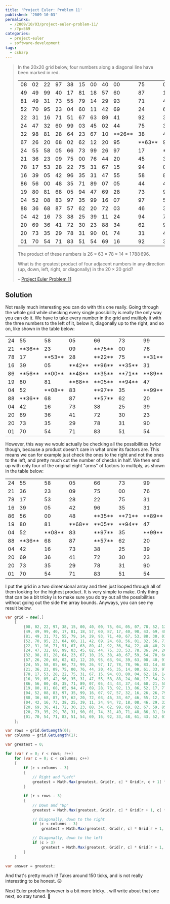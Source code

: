 ---
title: 'Project Euler: Problem 11'
published: '2009-10-03'
permalinks:
  - /2009/10/03/project-euler-problem-11/
  - /?p=569
categories:
  - project-euler
  - software-development
tags:
  - csharp
---

> In the 20x20 grid below, four numbers along a diagonal line have been marked in red.
>
> <table className="project-euler-problem-11">
>   <tbody>
>     <tr>
>       <td>08</td>
>       <td>02</td>
>       <td>22</td>
>       <td>97</td>
>       <td>38</td>
>       <td>15</td>
>       <td>00</td>
>       <td>40</td>
>       <td>00</td>
>       <td>75</td>
>       <td>04</td>
>       <td>05</td>
>       <td>07</td>
>       <td>78</td>
>       <td>52</td>
>       <td>12</td>
>       <td>50</td>
>       <td>77</td>
>       <td>91</td>
>       <td>08</td>
>     </tr>
>     <tr>
>       <td>49</td>
>       <td>49</td>
>       <td>99</td>
>       <td>40</td>
>       <td>17</td>
>       <td>81</td>
>       <td>18</td>
>       <td>57</td>
>       <td>60</td>
>       <td>87</td>
>       <td>17</td>
>       <td>40</td>
>       <td>98</td>
>       <td>43</td>
>       <td>69</td>
>       <td>48</td>
>       <td>04</td>
>       <td>56</td>
>       <td>62</td>
>       <td>00</td>
>     </tr>
>     <tr>
>       <td>81</td>
>       <td>49</td>
>       <td>31</td>
>       <td>73</td>
>       <td>55</td>
>       <td>79</td>
>       <td>14</td>
>       <td>29</td>
>       <td>93</td>
>       <td>71</td>
>       <td>40</td>
>       <td>67</td>
>       <td>53</td>
>       <td>88</td>
>       <td>30</td>
>       <td>03</td>
>       <td>49</td>
>       <td>13</td>
>       <td>36</td>
>       <td>65</td>
>     </tr>
>     <tr>
>       <td>52</td>
>       <td>70</td>
>       <td>95</td>
>       <td>23</td>
>       <td>04</td>
>       <td>60</td>
>       <td>11</td>
>       <td>42</td>
>       <td>69</td>
>       <td>24</td>
>       <td>68</td>
>       <td>56</td>
>       <td>01</td>
>       <td>32</td>
>       <td>56</td>
>       <td>71</td>
>       <td>37</td>
>       <td>02</td>
>       <td>36</td>
>       <td>91</td>
>     </tr>
>     <tr>
>       <td>22</td>
>       <td>31</td>
>       <td>16</td>
>       <td>71</td>
>       <td>51</td>
>       <td>67</td>
>       <td>63</td>
>       <td>89</td>
>       <td>41</td>
>       <td>92</td>
>       <td>36</td>
>       <td>54</td>
>       <td>22</td>
>       <td>40</td>
>       <td>40</td>
>       <td>28</td>
>       <td>66</td>
>       <td>33</td>
>       <td>13</td>
>       <td>80</td>
>     </tr>
>     <tr>
>       <td>24</td>
>       <td>47</td>
>       <td>32</td>
>       <td>60</td>
>       <td>99</td>
>       <td>03</td>
>       <td>45</td>
>       <td>02</td>
>       <td>44</td>
>       <td>75</td>
>       <td>33</td>
>       <td>53</td>
>       <td>78</td>
>       <td>36</td>
>       <td>84</td>
>       <td>20</td>
>       <td>35</td>
>       <td>17</td>
>       <td>12</td>
>       <td>50</td>
>     </tr>
>     <tr>
>       <td>32</td>
>       <td>98</td>
>       <td>81</td>
>       <td>28</td>
>       <td>64</td>
>       <td>23</td>
>       <td>67</td>
>       <td>10</td>
>       <td className="highlight">**26**</td>
>       <td>38</td>
>       <td>40</td>
>       <td>67</td>
>       <td>59</td>
>       <td>54</td>
>       <td>70</td>
>       <td>66</td>
>       <td>18</td>
>       <td>38</td>
>       <td>64</td>
>       <td>70</td>
>     </tr>
>     <tr>
>       <td>67</td>
>       <td>26</td>
>       <td>20</td>
>       <td>68</td>
>       <td>02</td>
>       <td>62</td>
>       <td>12</td>
>       <td>20</td>
>       <td>95</td>
>       <td className="highlight">**63**</td>
>       <td>94</td>
>       <td>39</td>
>       <td>63</td>
>       <td>08</td>
>       <td>40</td>
>       <td>91</td>
>       <td>66</td>
>       <td>49</td>
>       <td>94</td>
>       <td>21</td>
>     </tr>
>     <tr>
>       <td>24</td>
>       <td>55</td>
>       <td>58</td>
>       <td>05</td>
>       <td>66</td>
>       <td>73</td>
>       <td>99</td>
>       <td>26</td>
>       <td>97</td>
>       <td>17</td>
>       <td className="highlight">**78**</td>
>       <td>78</td>
>       <td>96</td>
>       <td>83</td>
>       <td>14</td>
>       <td>88</td>
>       <td>34</td>
>       <td>89</td>
>       <td>63</td>
>       <td>72</td>
>     </tr>
>     <tr>
>       <td>21</td>
>       <td>36</td>
>       <td>23</td>
>       <td>09</td>
>       <td>75</td>
>       <td>00</td>
>       <td>76</td>
>       <td>44</td>
>       <td>20</td>
>       <td>45</td>
>       <td>35</td>
>       <td className="highlight">**14**</td>
>       <td>00</td>
>       <td>61</td>
>       <td>33</td>
>       <td>97</td>
>       <td>34</td>
>       <td>31</td>
>       <td>33</td>
>       <td>95</td>
>     </tr>
>     <tr>
>       <td>78</td>
>       <td>17</td>
>       <td>53</td>
>       <td>28</td>
>       <td>22</td>
>       <td>75</td>
>       <td>31</td>
>       <td>67</td>
>       <td>15</td>
>       <td>94</td>
>       <td>03</td>
>       <td>80</td>
>       <td>04</td>
>       <td>62</td>
>       <td>16</td>
>       <td>14</td>
>       <td>09</td>
>       <td>53</td>
>       <td>56</td>
>       <td>92</td>
>     </tr>
>     <tr>
>       <td>16</td>
>       <td>39</td>
>       <td>05</td>
>       <td>42</td>
>       <td>96</td>
>       <td>35</td>
>       <td>31</td>
>       <td>47</td>
>       <td>55</td>
>       <td>58</td>
>       <td>88</td>
>       <td>24</td>
>       <td>00</td>
>       <td>17</td>
>       <td>54</td>
>       <td>24</td>
>       <td>36</td>
>       <td>29</td>
>       <td>85</td>
>       <td>57</td>
>     </tr>
>     <tr>
>       <td>86</td>
>       <td>56</td>
>       <td>00</td>
>       <td>48</td>
>       <td>35</td>
>       <td>71</td>
>       <td>89</td>
>       <td>07</td>
>       <td>05</td>
>       <td>44</td>
>       <td>44</td>
>       <td>37</td>
>       <td>44</td>
>       <td>60</td>
>       <td>21</td>
>       <td>58</td>
>       <td>51</td>
>       <td>54</td>
>       <td>17</td>
>       <td>58</td>
>     </tr>
>     <tr>
>       <td>19</td>
>       <td>80</td>
>       <td>81</td>
>       <td>68</td>
>       <td>05</td>
>       <td>94</td>
>       <td>47</td>
>       <td>69</td>
>       <td>28</td>
>       <td>73</td>
>       <td>92</td>
>       <td>13</td>
>       <td>86</td>
>       <td>52</td>
>       <td>17</td>
>       <td>77</td>
>       <td>04</td>
>       <td>89</td>
>       <td>55</td>
>       <td>40</td>
>     </tr>
>     <tr>
>       <td>04</td>
>       <td>52</td>
>       <td>08</td>
>       <td>83</td>
>       <td>97</td>
>       <td>35</td>
>       <td>99</td>
>       <td>16</td>
>       <td>07</td>
>       <td>97</td>
>       <td>57</td>
>       <td>32</td>
>       <td>16</td>
>       <td>26</td>
>       <td>26</td>
>       <td>79</td>
>       <td>33</td>
>       <td>27</td>
>       <td>98</td>
>       <td>66</td>
>     </tr>
>     <tr>
>       <td>88</td>
>       <td>36</td>
>       <td>68</td>
>       <td>87</td>
>       <td>57</td>
>       <td>62</td>
>       <td>20</td>
>       <td>72</td>
>       <td>03</td>
>       <td>46</td>
>       <td>33</td>
>       <td>67</td>
>       <td>46</td>
>       <td>55</td>
>       <td>12</td>
>       <td>32</td>
>       <td>63</td>
>       <td>93</td>
>       <td>53</td>
>       <td>69</td>
>     </tr>
>     <tr>
>       <td>04</td>
>       <td>42</td>
>       <td>16</td>
>       <td>73</td>
>       <td>38</td>
>       <td>25</td>
>       <td>39</td>
>       <td>11</td>
>       <td>24</td>
>       <td>94</td>
>       <td>72</td>
>       <td>18</td>
>       <td>08</td>
>       <td>46</td>
>       <td>29</td>
>       <td>32</td>
>       <td>40</td>
>       <td>62</td>
>       <td>76</td>
>       <td>36</td>
>     </tr>
>     <tr>
>       <td>20</td>
>       <td>69</td>
>       <td>36</td>
>       <td>41</td>
>       <td>72</td>
>       <td>30</td>
>       <td>23</td>
>       <td>88</td>
>       <td>34</td>
>       <td>62</td>
>       <td>99</td>
>       <td>69</td>
>       <td>82</td>
>       <td>67</td>
>       <td>59</td>
>       <td>85</td>
>       <td>74</td>
>       <td>04</td>
>       <td>36</td>
>       <td>16</td>
>     </tr>
>     <tr>
>       <td>20</td>
>       <td>73</td>
>       <td>35</td>
>       <td>29</td>
>       <td>78</td>
>       <td>31</td>
>       <td>90</td>
>       <td>01</td>
>       <td>74</td>
>       <td>31</td>
>       <td>49</td>
>       <td>71</td>
>       <td>48</td>
>       <td>86</td>
>       <td>81</td>
>       <td>16</td>
>       <td>23</td>
>       <td>57</td>
>       <td>05</td>
>       <td>54</td>
>     </tr>
>     <tr>
>       <td>01</td>
>       <td>70</td>
>       <td>54</td>
>       <td>71</td>
>       <td>83</td>
>       <td>51</td>
>       <td>54</td>
>       <td>69</td>
>       <td>16</td>
>       <td>92</td>
>       <td>33</td>
>       <td>48</td>
>       <td>61</td>
>       <td>43</td>
>       <td>52</td>
>       <td>01</td>
>       <td>89</td>
>       <td>19</td>
>       <td>67</td>
>       <td>48</td>
>     </tr>
>   </tbody>
> </table>
>
> The product of these numbers is $26  \times 63  \times 78  \times 14 = 1\,788\,696$.
>
> What is the greatest product of four adjacent numbers in any direction (up, down, left, right, or diagonally) in the $20 \times 20$ grid?
>
> – [Project Euler Problem 11](https://projecteuler.net/problem=11)

## Solution

Not really much interesting you can do with this one really. Going through the whole grid while checking every single possibility is really the only way you can do it. We have to take every number in the grid and multiply it with the three numbers to the left of it, below it, diagonally up to the right, and so on, like shown in the table below:

<table className="project-euler-problem-11">
  <tbody>
    <tr>
      <td>24</td>
      <td>55</td>
      <td>58</td>
      <td>05</td>
      <td>66</td>
      <td>73</td>
      <td>99</td>
      <td>26</td>
      <td>97</td>
      <td>17</td>
    </tr>
    <tr>
      <td>21</td>
      <td className="highlight">**36**</td>
      <td>23</td>
      <td>09</td>
      <td className="highlight">**75**</td>
      <td>00</td>
      <td>76</td>
      <td className="highlight">**44**</td>
      <td>20</td>
      <td>45</td>
    </tr>
    <tr>
      <td>78</td>
      <td>17</td>
      <td className="highlight">**53**</td>
      <td>28</td>
      <td className="highlight">**22**</td>
      <td>75</td>
      <td className="highlight">**31**</td>
      <td>67</td>
      <td>15</td>
      <td>94</td>
    </tr>
    <tr>
      <td>16</td>
      <td>39</td>
      <td>05</td>
      <td className="highlight">**42**</td>
      <td className="highlight">**96**</td>
      <td className="highlight">**35**</td>
      <td>31</td>
      <td>47</td>
      <td>55</td>
      <td>58</td>
    </tr>
    <tr>
      <td>86</td>
      <td className="highlight">**56**</td>
      <td className="highlight">**00**</td>
      <td className="highlight">**48**</td>
      <td className="highlight main">**35**</td>
      <td className="highlight">**71**</td>
      <td className="highlight">**89**</td>
      <td className="highlight">**07**</td>
      <td>05</td>
      <td>44</td>
    </tr>
    <tr>
      <td>19</td>
      <td>80</td>
      <td>81</td>
      <td className="highlight">**68**</td>
      <td className="highlight">**05**</td>
      <td className="highlight">**94**</td>
      <td>47</td>
      <td>69</td>
      <td>28</td>
      <td>73</td>
    </tr>
    <tr>
      <td>04</td>
      <td>52</td>
      <td className="highlight">**08**</td>
      <td>83</td>
      <td className="highlight">**97**</td>
      <td>35</td>
      <td className="highlight">**99**</td>
      <td>16</td>
      <td>07</td>
      <td>97</td>
    </tr>
    <tr>
      <td>88</td>
      <td className="highlight">**36**</td>
      <td>68</td>
      <td>87</td>
      <td className="highlight">**57**</td>
      <td>62</td>
      <td>20</td>
      <td className="highlight">**72**</td>
      <td>03</td>
      <td>46</td>
    </tr>
    <tr>
      <td>04</td>
      <td>42</td>
      <td>16</td>
      <td>73</td>
      <td>38</td>
      <td>25</td>
      <td>39</td>
      <td>11</td>
      <td>24</td>
      <td>94</td>
    </tr>
    <tr>
      <td>20</td>
      <td>69</td>
      <td>36</td>
      <td>41</td>
      <td>72</td>
      <td>30</td>
      <td>23</td>
      <td>88</td>
      <td>34</td>
      <td>62</td>
    </tr>
    <tr>
      <td>20</td>
      <td>73</td>
      <td>35</td>
      <td>29</td>
      <td>78</td>
      <td>31</td>
      <td>90</td>
      <td>01</td>
      <td>74</td>
      <td>31</td>
    </tr>
    <tr>
      <td>01</td>
      <td>70</td>
      <td>54</td>
      <td>71</td>
      <td>83</td>
      <td>51</td>
      <td>54</td>
      <td>69</td>
      <td>16</td>
      <td>92</td>
    </tr>
  </tbody>
</table>

However, this way we would actually be checking all the possibilities _twice_ though, because a product doesn't care in what order its factors are. This means we can for example just check the ones to the right and not the ones to the left, and pretty much cut the number of checks in half. We then end up with only four of the original eight "arms" of factors to multiply, as shown in the table below:

<table className="project-euler-problem-11">
  <tbody>
    <tr>
      <td>24</td>
      <td>55</td>
      <td>58</td>
      <td>05</td>
      <td>66</td>
      <td>73</td>
      <td>99</td>
      <td>26</td>
      <td>97</td>
      <td>17</td>
    </tr>
    <tr>
      <td>21</td>
      <td>36</td>
      <td>23</td>
      <td>09</td>
      <td>75</td>
      <td>00</td>
      <td>76</td>
      <td>44</td>
      <td>20</td>
      <td>45</td>
    </tr>
    <tr>
      <td>78</td>
      <td>17</td>
      <td>53</td>
      <td>28</td>
      <td>22</td>
      <td>75</td>
      <td>31</td>
      <td>67</td>
      <td>15</td>
      <td>94</td>
    </tr>
    <tr>
      <td>16</td>
      <td>39</td>
      <td>05</td>
      <td>42</td>
      <td>96</td>
      <td>35</td>
      <td>31</td>
      <td>47</td>
      <td>55</td>
      <td>58</td>
    </tr>
    <tr>
      <td>86</td>
      <td>56</td>
      <td>00</td>
      <td>48</td>
      <td className="highlight main">**35**</td>
      <td className="highlight">**71**</td>
      <td className="highlight">**89**</td>
      <td className="highlight">**07**</td>
      <td>05</td>
      <td>44</td>
    </tr>
    <tr>
      <td>19</td>
      <td>80</td>
      <td>81</td>
      <td className="highlight">**68**</td>
      <td className="highlight">**05**</td>
      <td className="highlight">**94**</td>
      <td>47</td>
      <td>69</td>
      <td>28</td>
      <td>73</td>
    </tr>
    <tr>
      <td>04</td>
      <td>52</td>
      <td className="highlight">**08**</td>
      <td>83</td>
      <td className="highlight">**97**</td>
      <td>35</td>
      <td className="highlight">**99**</td>
      <td>16</td>
      <td>07</td>
      <td>97</td>
    </tr>
    <tr>
      <td>88</td>
      <td className="highlight">**36**</td>
      <td>68</td>
      <td>87</td>
      <td className="highlight">**57**</td>
      <td>62</td>
      <td>20</td>
      <td className="highlight">**72**</td>
      <td>03</td>
      <td>46</td>
    </tr>
    <tr>
      <td>04</td>
      <td>42</td>
      <td>16</td>
      <td>73</td>
      <td>38</td>
      <td>25</td>
      <td>39</td>
      <td>11</td>
      <td>24</td>
      <td>94</td>
    </tr>
    <tr>
      <td>20</td>
      <td>69</td>
      <td>36</td>
      <td>41</td>
      <td>72</td>
      <td>30</td>
      <td>23</td>
      <td>88</td>
      <td>34</td>
      <td>62</td>
    </tr>
    <tr>
      <td>20</td>
      <td>73</td>
      <td>35</td>
      <td>29</td>
      <td>78</td>
      <td>31</td>
      <td>90</td>
      <td>01</td>
      <td>74</td>
      <td>31</td>
    </tr>
    <tr>
      <td>01</td>
      <td>70</td>
      <td>54</td>
      <td>71</td>
      <td>83</td>
      <td>51</td>
      <td>54</td>
      <td>69</td>
      <td>16</td>
      <td>92</td>
    </tr>
  </tbody>
</table>

I put the grid in a two dimensional array and then just looped through all of them looking for the highest product. It is very simple to make. Only thing that can be a bit tricky is to make sure you do try out all the possibilities without going out the side the array bounds. Anyways, you can see my result below.

```csharp
var grid = new[,]
    {
        {08, 02, 22, 97, 38, 15, 00, 40, 00, 75, 04, 05, 07, 78, 52, 12, 50, 77, 91, 08},
        {49, 49, 99, 40, 17, 81, 18, 57, 60, 87, 17, 40, 98, 43, 69, 48, 04, 56, 62, 00},
        {81, 49, 31, 73, 55, 79, 14, 29, 93, 71, 40, 67, 53, 88, 30, 03, 49, 13, 36, 65},
        {52, 70, 95, 23, 04, 60, 11, 42, 69, 24, 68, 56, 01, 32, 56, 71, 37, 02, 36, 91},
        {22, 31, 16, 71, 51, 67, 63, 89, 41, 92, 36, 54, 22, 40, 40, 28, 66, 33, 13, 80},
        {24, 47, 32, 60, 99, 03, 45, 02, 44, 75, 33, 53, 78, 36, 84, 20, 35, 17, 12, 50},
        {32, 98, 81, 28, 64, 23, 67, 10, 26, 38, 40, 67, 59, 54, 70, 66, 18, 38, 64, 70},
        {67, 26, 20, 68, 02, 62, 12, 20, 95, 63, 94, 39, 63, 08, 40, 91, 66, 49, 94, 21},
        {24, 55, 58, 05, 66, 73, 99, 26, 97, 17, 78, 78, 96, 83, 14, 88, 34, 89, 63, 72},
        {21, 36, 23, 09, 75, 00, 76, 44, 20, 45, 35, 14, 00, 61, 33, 97, 34, 31, 33, 95},
        {78, 17, 53, 28, 22, 75, 31, 67, 15, 94, 03, 80, 04, 62, 16, 14, 09, 53, 56, 92},
        {16, 39, 05, 42, 96, 35, 31, 47, 55, 58, 88, 24, 00, 17, 54, 24, 36, 29, 85, 57},
        {86, 56, 00, 48, 35, 71, 89, 07, 05, 44, 44, 37, 44, 60, 21, 58, 51, 54, 17, 58},
        {19, 80, 81, 68, 05, 94, 47, 69, 28, 73, 92, 13, 86, 52, 17, 77, 04, 89, 55, 40},
        {04, 52, 08, 83, 97, 35, 99, 16, 07, 97, 57, 32, 16, 26, 26, 79, 33, 27, 98, 66},
        {88, 36, 68, 87, 57, 62, 20, 72, 03, 46, 33, 67, 46, 55, 12, 32, 63, 93, 53, 69},
        {04, 42, 16, 73, 38, 25, 39, 11, 24, 94, 72, 18, 08, 46, 29, 32, 40, 62, 76, 36},
        {20, 69, 36, 41, 72, 30, 23, 88, 34, 62, 99, 69, 82, 67, 59, 85, 74, 04, 36, 16},
        {20, 73, 35, 29, 78, 31, 90, 01, 74, 31, 49, 71, 48, 86, 81, 16, 23, 57, 05, 54},
        {01, 70, 54, 71, 83, 51, 54, 69, 16, 92, 33, 48, 61, 43, 52, 01, 89, 19, 67, 48},
    };

var rows = grid.GetLength(0);
var columns = grid.GetLength(1);

var greatest = 0;

for (var r = 0; r < rows; r++)
    for (var c = 0; c < columns; c++)
    {
        if (c < columns - 3)
        {
            // Right and "Left"
            greatest = Math.Max(greatest, Grid[r, c] * Grid[r, c + 1] * Grid[r, c + 2] * Grid[r, c + 3]);
        }

        if (r < rows - 3)
        {
            // Down and "Up"
            greatest = Math.Max(greatest, Grid[r, c] * Grid[r + 1, c] * Grid[r + 2, c] * Grid[r + 3, c]);

            // Diagonally, down to the right
            if (c < columns - 3)
                greatest = Math.Max(greatest, Grid[r, c] * Grid[r + 1, c + 1] * Grid[r + 2, c + 2] * Grid[r + 3, c + 3]);

            // Diagonally, down to the left
            if (c > 3)
                greatest = Math.Max(greatest, Grid[r, c] * Grid[r + 1, c - 1] * Grid[r + 2, c - 2] * Grid[r + 3, c - 3]);
        }
    }

var answer = greatest;
```

And that's pretty much it! Takes around 150 ticks, and is not really interesting to be honest. 😛

Next Euler problem however is a bit more tricky... will write about that one next, so stay tuned. 🙂
